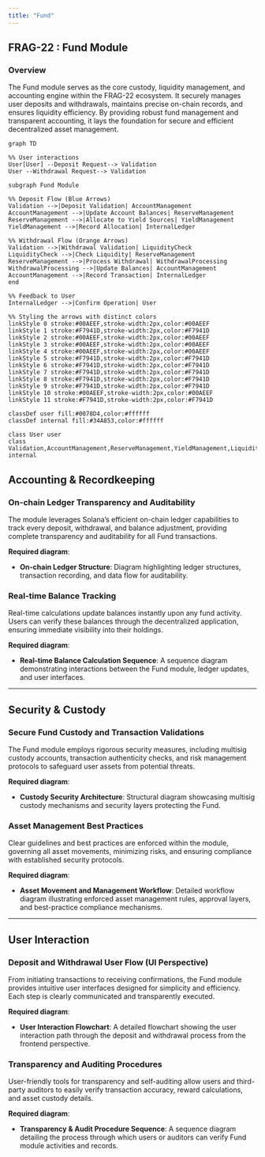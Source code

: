 ```yaml
---
title: "Fund"
---
```


## **FRAG-22 : Fund Module**

### **Overview**

The Fund module serves as the core custody, liquidity management, and accounting engine within the FRAG-22 ecosystem. It securely manages user deposits and withdrawals, maintains precise on-chain records, and ensures liquidity efficiency. By providing robust fund management and transparent accounting, it lays the foundation for secure and efficient decentralized asset management.

```mermaid
graph TD

%% User interactions
User[User] --Deposit Request--> Validation
User --Withdrawal Request--> Validation

subgraph Fund Module

%% Deposit Flow (Blue Arrows)
Validation -->|Deposit Validation| AccountManagement
AccountManagement -->|Update Account Balances| ReserveManagement
ReserveManagement -->|Allocate to Yield Sources| YieldManagement
YieldManagement -->|Record Allocation| InternalLedger

%% Withdrawal Flow (Orange Arrows)
Validation -->|Withdrawal Validation| LiquidityCheck
LiquidityCheck -->|Check Liquidity| ReserveManagement
ReserveManagement -->|Process Withdrawal| WithdrawalProcessing
WithdrawalProcessing -->|Update Balances| AccountManagement
AccountManagement -->|Record Transaction| InternalLedger
end

%% Feedback to User
InternalLedger -->|Confirm Operation| User

%% Styling the arrows with distinct colors
linkStyle 0 stroke:#00AEEF,stroke-width:2px,color:#00AEEF
linkStyle 1 stroke:#F7941D,stroke-width:2px,color:#F7941D
linkStyle 2 stroke:#00AEEF,stroke-width:2px,color:#00AEEF
linkStyle 3 stroke:#00AEEF,stroke-width:2px,color:#00AEEF
linkStyle 4 stroke:#00AEEF,stroke-width:2px,color:#00AEEF
linkStyle 5 stroke:#F7941D,stroke-width:2px,color:#F7941D
linkStyle 6 stroke:#F7941D,stroke-width:2px,color:#F7941D
linkStyle 7 stroke:#F7941D,stroke-width:2px,color:#F7941D
linkStyle 8 stroke:#F7941D,stroke-width:2px,color:#F7941D
linkStyle 9 stroke:#F7941D,stroke-width:2px,color:#F7941D
linkStyle 10 stroke:#00AEEF,stroke-width:2px,color:#00AEEF
linkStyle 11 stroke:#F7941D,stroke-width:2px,color:#F7941D

classDef user fill:#0078D4,color:#ffffff
classDef internal fill:#34A853,color:#ffffff

class User user
class Validation,AccountManagement,ReserveManagement,YieldManagement,LiquidityCheck,WithdrawalProcessing,InternalLedger internal
```

## **Accounting & Recordkeeping**

### **On-chain Ledger Transparency and Auditability**

The module leverages Solana’s efficient on-chain ledger capabilities to track every deposit, withdrawal, and balance adjustment, providing complete transparency and auditability for all Fund transactions.

**Required diagram**:

- **On-chain Ledger Structure**: Diagram highlighting ledger structures, transaction recording, and data flow for auditability.

### **Real-time Balance Tracking**

Real-time calculations update balances instantly upon any fund activity. Users can verify these balances through the decentralized application, ensuring immediate visibility into their holdings.

**Required diagram**:

- **Real-time Balance Calculation Sequence**: A sequence diagram demonstrating interactions between the Fund module, ledger updates, and user interfaces.

---

## **Security & Custody**

### **Secure Fund Custody and Transaction Validations**

The Fund module employs rigorous security measures, including multisig custody accounts, transaction authenticity checks, and risk management protocols to safeguard user assets from potential threats.

**Required diagram**:

- **Custody Security Architecture**: Structural diagram showcasing multisig custody mechanisms and security layers protecting the Fund.

### **Asset Management Best Practices**

Clear guidelines and best practices are enforced within the module, governing all asset movements, minimizing risks, and ensuring compliance with established security protocols.

**Required diagram**:

- **Asset Movement and Management Workflow**: Detailed workflow diagram illustrating enforced asset management rules, approval layers, and best-practice compliance mechanisms.

---

## **User Interaction**

### **Deposit and Withdrawal User Flow (UI Perspective)**

From initiating transactions to receiving confirmations, the Fund module provides intuitive user interfaces designed for simplicity and efficiency. Each step is clearly communicated and transparently executed.

**Required diagram**:

- **User Interaction Flowchart**: A detailed flowchart showing the user interaction path through the deposit and withdrawal process from the frontend perspective.

### **Transparency and Auditing Procedures**

User-friendly tools for transparency and self-auditing allow users and third-party auditors to easily verify transaction accuracy, reward calculations, and asset custody details.

**Required diagram**:

- **Transparency & Audit Procedure Sequence**: A sequence diagram detailing the process through which users or auditors can verify Fund module activities and records.
